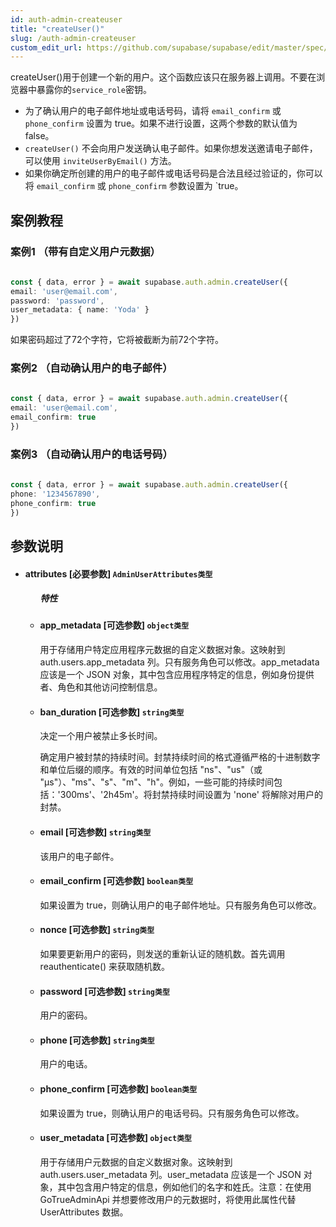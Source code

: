 ```yaml
---
id: auth-admin-createuser
title: "createUser()"
slug: /auth-admin-createuser
custom_edit_url: https://github.com/supabase/supabase/edit/master/spec/supabase_js_v2.yml
---
```


createUser()用于创建一个新的用户。这个函数应该只在服务器上调用。不要在浏览器中暴露你的`service_role`密钥。

* 为了确认用户的电子邮件地址或电话号码，请将 `email_confirm` 或 `phone_confirm` 设置为 true。如果不进行设置，这两个参数的默认值为 false。
* `createUser()` 不会向用户发送确认电子邮件。如果你想发送邀请电子邮件，可以使用 `inviteUserByEmail()` 方法。
* 如果你确定所创建的用户的电子邮件或电话号码是合法且经过验证的，你可以将 `email_confirm` 或 `phone_confirm` 参数设置为 `true。


## 案例教程

### 案例1 （带有自定义用户元数据）

<Tabs scrollable size="small" type="underlined" defaultActiveId="demo2">

<TabPanel id="demo2" label="使用方法">

  ```ts
                                                                                
const { data, error } = await supabase.auth.admin.createUser({
  email: 'user@email.com',
  password: 'password',
  user_metadata: { name: 'Yoda' }
})
  ```

</TabPanel>

<TabPanel id="demo4" label="注意事项">

如果密码超过了72个字符，它将被截断为前72个字符。

</TabPanel>
</Tabs>


### 案例2 （自动确认用户的电子邮件）

<Tabs scrollable size="small" type="underlined" defaultActiveId="demo2">

<TabPanel id="demo2" label="使用方法">

  ```ts
                                                                                
const { data, error } = await supabase.auth.admin.createUser({
  email: 'user@email.com',
  email_confirm: true
})                                                                             
  ```

</TabPanel>
</Tabs>


### 案例3 （自动确认用户的电话号码）

<Tabs scrollable size="small" type="underlined" defaultActiveId="demo2">

<TabPanel id="demo2" label="使用方法">

  ```ts
                                                                                
const { data, error } = await supabase.auth.admin.createUser({
  phone: '1234567890',
  phone_confirm: true
})
  ```

</TabPanel>
</Tabs>



## 参数说明


<ul className="method-list-group">
  
<li className="method-list-item">
  <h4 className="method-list-item-label">
    <span className="method-list-item-label-name">
      attributes
    </span>
    <span className="method-list-item-label-badge required">
      [必要参数]
    </span>
    <span className="method-list-item-validation">
      <code>AdminUserAttributes类型</code>
    </span>
  </h4>
  
<ul className="method-list-group">
  <h5 class="method-list-title method-list-title-isChild expanded">特性</h5>

<li className="method-list-item">
  <h4 className="method-list-item-label">
    <span className="method-list-item-label-name">
      app_metadata
    </span>
    <span className="method-list-item-label-badge false">
      [可选参数]
    </span>
    <span className="method-list-item-validation">
      <code>object类型</code>
    </span>
  </h4>
  <div class="method-list-item-description">

用于存储用户特定应用程序元数据的自定义数据对象。这映射到 auth.users.app_metadata 列。只有服务角色可以修改。app_metadata 应该是一个 JSON 对象，其中包含应用程序特定的信息，例如身份提供者、角色和其他访问控制信息。
  
  </div>
  
</li>


<li className="method-list-item">
  <h4 className="method-list-item-label">
    <span className="method-list-item-label-name">
      ban_duration
    </span>
    <span className="method-list-item-label-badge false">
      [可选参数]
    </span>
    <span className="method-list-item-validation">
      <code>string类型</code>
    </span>
  </h4>
  <div class="method-list-item-description">

决定一个用户被禁止多长时间。

确定用户被封禁的持续时间。封禁持续时间的格式遵循严格的十进制数字和单位后缀的顺序。有效的时间单位包括 "ns"、"us"（或 "µs"）、"ms"、"s"、"m"、"h"。例如，一些可能的持续时间包括：'300ms'、'2h45m'。将封禁持续时间设置为 'none' 将解除对用户的封禁。

  </div>
  
</li>


<li className="method-list-item">
  <h4 className="method-list-item-label">
    <span className="method-list-item-label-name">
      email
    </span>
    <span className="method-list-item-label-badge false">
      [可选参数]
    </span>
    <span className="method-list-item-validation">
      <code>string类型</code>
    </span>
  </h4>
  <div class="method-list-item-description">

该用户的电子邮件。

  </div>
  
</li>


<li className="method-list-item">
  <h4 className="method-list-item-label">
    <span className="method-list-item-label-name">
      email_confirm
    </span>
    <span className="method-list-item-label-badge false">
      [可选参数]
    </span>
    <span className="method-list-item-validation">
      <code>boolean类型</code>
    </span>
  </h4>
  <div class="method-list-item-description">

如果设置为 true，则确认用户的电子邮件地址。只有服务角色可以修改。

  </div>
  
</li>



<li className="method-list-item">
  <h4 className="method-list-item-label">
    <span className="method-list-item-label-name">
      nonce
    </span>
    <span className="method-list-item-label-badge false">
      [可选参数]
    </span>
    <span className="method-list-item-validation">
      <code>string类型</code>
    </span>
  </h4>
  <div class="method-list-item-description">

如果要更新用户的密码，则发送的重新认证的随机数。首先调用 reauthenticate() 来获取随机数。

  </div>
  
</li>





<li className="method-list-item">
  <h4 className="method-list-item-label">
    <span className="method-list-item-label-name">
      password
    </span>
    <span className="method-list-item-label-badge false">
      [可选参数]
    </span>
    <span className="method-list-item-validation">
      <code>string类型</code>
    </span>
  </h4>
  <div class="method-list-item-description">

用户的密码。

  </div>
  
</li>


<li className="method-list-item">
  <h4 className="method-list-item-label">
    <span className="method-list-item-label-name">
      phone
    </span>
    <span className="method-list-item-label-badge false">
      [可选参数]
    </span>
    <span className="method-list-item-validation">
      <code>string类型</code>
    </span>
  </h4>
  <div class="method-list-item-description">

用户的电话。

  </div>
  
</li>


<li className="method-list-item">
  <h4 className="method-list-item-label">
    <span className="method-list-item-label-name">
      phone_confirm
    </span>
    <span className="method-list-item-label-badge false">
      [可选参数]
    </span>
    <span className="method-list-item-validation">
      <code>boolean类型</code>
    </span>
  </h4>
  <div class="method-list-item-description">

如果设置为 true，则确认用户的电话号码。只有服务角色可以修改。

  </div>
  
</li>


<li className="method-list-item">
  <h4 className="method-list-item-label">
    <span className="method-list-item-label-name">
      user_metadata
    </span>
    <span className="method-list-item-label-badge false">
      [可选参数]
    </span>
    <span className="method-list-item-validation">
      <code>object类型</code>
    </span>
  </h4>
  <div class="method-list-item-description">

用于存储用户元数据的自定义数据对象。这映射到 auth.users.user_metadata 列。user_metadata 应该是一个 JSON 对象，其中包含用户特定的信息，例如他们的名字和姓氏。注意：在使用 GoTrueAdminApi 并想要修改用户的元数据时，将使用此属性代替 UserAttributes 数据。

  </div>
  
</li>

</ul>

</li>

</ul>

